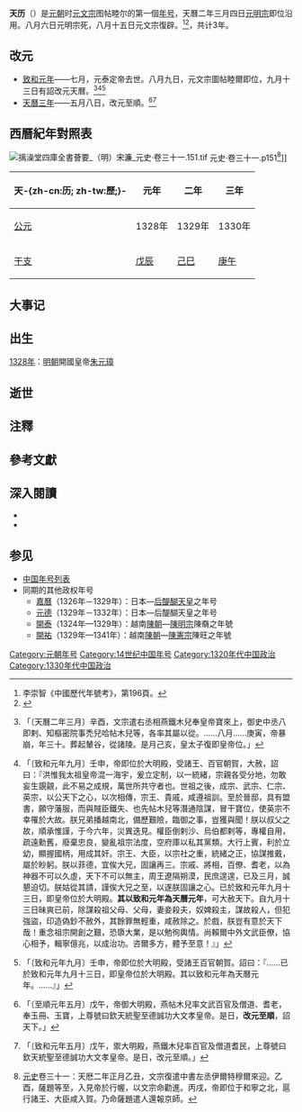 {{noteTA
|1=zh-hans:天历; zh-hant:天曆;
}}
{{Eranamebox|年号=天-{zh-cn:历; zh-tw:曆;}-
|起讫时间= 1328年九月十三日－1330年五月七日
|政权= [[元朝|元朝]]
|帝王= [[元文宗|元文宗]]铁穆尔、[[元明宗|元明宗]]和世㻋
|历时= 3年
|timeline= <timeline>
ImageSize  = width:200 height:50
PlotArea   = width:180 height:30 left:10 bottom:20
TimeAxis   = orientation:horizontal
DateFormat = yyyy
Period     = from:1206 till:1388
AlignBars  = early
ScaleMajor = increment:62 start:1271
Colors =
  id:canvas value:rgb(1,1,0.85)
BackgroundColors = canvas:canvas
PlotData =
  width:15 color:black
  bar:era from:start till:end
  bar:era from:1271 till:1368 color:red
  bar:era from:1328 till:1332 color:green
  bar:era from:1328 till:1330 color:blue
  bar:era from:1329 till:1329 color:yellow
</timeline>
|说明= <span style="color: blue">天-{zh-cn:历; zh-tw:曆;}-</span>在'''大蒙古國'''、<span style="color: red">元朝</span>、<span style="color: green">元文宗</span>和<span style="color: yellow">元明宗</span>时期的位置。
}}
'''天历'''（{{kj|1328年|九月十三日|1330年|五月七日}}）是[[元朝|元朝]]时[[元文宗|元文宗]]图帖睦尔的第一個[[年号|年号]]，天曆二年三月四日[[元明宗|元明宗]]即位沿用。八月六日元明宗死，八月十五日元文宗復辟。<ref>李崇智《中國歷代年號考》，第196頁。</ref><ref>{{cite book zh|author=陈光|title=中国历代帝王年号手册|publisher=北京燕山出版社|date=2000|pages=398－399|isbn=7540210311}}</ref>，共计3年。

==改元==
*[[1323年|致和元年]]——七月，元泰定帝去世。八月九日，元文宗圖帖睦爾即位，九月十三日有詔改元天曆。<ref>{{cite wikisource|title=元史本紀第三十一明宗|author=|date=|first=|last=[[宋濂|宋濂]]|authorlink=|coauthors=|wslanguage=zh|wslink=元史/卷031}}「〔天曆二年三月〕辛酉，文宗遣右丞相燕鐵木兒奉皇帝寶來上，御史中丞八即剌、知樞密院事禿兒哈帖木兒等，各率其屬以從。……八月……庚寅，帝暴崩，年三十。葬起輦谷，從諸陵。是月己亥，皇太子復即皇帝位。」</ref><ref>{{cite wikisource|title=元史本紀第三十二文宗一|author=|date=|first=|last=[[宋濂|宋濂]]|authorlink=|coauthors=|wslanguage=zh|wslink=元史/卷032}}「〔致和元年九月〕壬申，帝即位於大明殿，受諸王、百官朝賀，大赦，詔曰：『洪惟我太祖皇帝混一海宇，爰立定制，以一統緒，宗親各受分地，勿敢妄生覬覦，此不易之成規，萬世所共守者也。世祖之後，成宗、武宗、仁宗、英宗，以公天下之心，以次相傳，宗王、貴戚，咸遵祖訓。至於晉邸，具有盟書，願守藩服，而與賊臣鐵失、也先帖木兒等潛通陰謀，冒干寶位，使英宗不幸罹於大故。朕兄弟播越南北，備歷艱險，臨御之事，豈獲與聞！朕以叔父之故，順承惟謹，于今六年，災異迭見。權臣倒剌沙、烏伯都剌等，專權自用，疏遠勳舊，廢棄忠良，變亂祖宗法度，空府庫以私其黨類。大行上賓，利於立幼，顯握國柄，用成其奸。宗王、大臣，以宗社之重，統緒之正，協謀推戴，屬於眇躬。朕以菲德，宜俟大兄，固讓再三。宗戚、將相，百僚、耆老，以為神器不可以久虛，天下不可以無主，周王遼隔朔漠，民庶遑遑，已及三月，誠懇迫切。朕姑從其請，謹俟大兄之至，以遂朕固讓之心。已於致和元年九月十三日，即皇帝位於大明殿。'''其以致和元年為天曆元年'''，可大赦天下。自九月十三日昧爽已前，除謀殺祖父母、父母，妻妾殺夫，奴婢殺主，謀故殺人，但犯強盜，印造偽鈔不赦外，其餘罪無輕重，咸赦除之。於戲，朕豈有意於天下哉！重念祖宗開創之艱，恐隳大業，是以勉徇輿情。尚賴爾中外文武臣僚，協心相予，輯寧億兆，以成治功。咨爾多方，體予至意！』」</ref><ref>{{cite wikisource|title=新元史本紀第二十一文宗上|author=|date=|first=|last=[[柯劭忞|柯劭忞]]|authorlink=|coauthors=|wslanguage=zh|wslink=新元史/卷021}}「〔致和元年九月〕壬申，帝即位於大明殿，受諸王百官朝賀。詔曰：『……已於致和元年九月十三日，即皇帝位於大明殿。其以致和元年為天曆元年。……』」</ref>
*[[1330年|天曆三年]]——五月八日，改元至順。<ref>{{cite wikisource|title=元史本紀第三十四文宗三|author=|date=|first=|last=[[宋濂|宋濂]]|authorlink=|coauthors=|wslanguage=zh|wslink=元史/卷034}}「〔至順元年五月〕戊午，帝御大明殿，燕帖木兒率文武百官及僧道、耆老，奉玉冊、玉寶，上尊號曰欽天統聖至德誠功大文孝皇帝。是日，'''改元至順'''，詔天下。」</ref><ref>{{cite wikisource|title=新元史本紀第二十一文宗上|author=|date=|first=|last=[[柯劭忞|柯劭忞]]|authorlink=|coauthors=|wslanguage=zh|wslink=新元史/卷021}}「〔致和元年五月〕戊午，禦大明殿，燕鐵木兒率百官及僧道耆民，上尊號曰欽天統聖至德誠功大文孝皇帝。是日，改元至順。」</ref>

==西曆紀年對照表==
[[File:摛澡堂四庫全書薈要_（明）宋濂_元史·卷三十一.151.tif|thumb]] 元史·卷三十一.p151<ref>[[元史|元史]]卷三十一：天厯二年正月乙丑，文宗復遣中書左丞伊爾特穆爾來迎。乙酉，薩題等至，入見帝於行幄，以文宗命勸進。丙戌，帝即位于和寧之北，扈行諸王、大臣咸入賀。乃命薩題遣人還報京師。</ref>]]
{| class="wikitable"  style="text-align:center;"
!天-{zh-cn:历; zh-tw:歷;}-!!元年!!二年!!三年
|-
![[公元|公元]]
|1328年||1329年||1330年
|-
![[干支|干支]]
|[[戊辰|戊辰]]||[[己巳|己巳]]||[[庚午|庚午]]
|}

==大事记==

==出生==
[[1328年|1328年]]：[[明朝|明朝]]開國皇帝[[朱元璋|朱元璋]]

==逝世==

==注釋==
{{NoteFoot}}

==參考文獻==
{{Reflist}}

==深入閱讀==
<div>
*{{Cite book|author=[[李崇智|李崇智]]|title=中國歷代年號考|format=|url=|date=2004年12月|publisher=中華書局|location=北京|id=ISBN 7101025129}}
*{{Cite book|author=[[鄧洪波|鄧洪波]]|title=東亞歷史年表|format=pdf|url=http://www.eastasia.ntu.edu.tw/chinese/05_a04.htm|date=2005年3月|publisher=國立臺灣大學東亞經典與文化研究計劃|location=臺北|id=ISBN 9789860005189|access-date=2021-11-06|archive-date=2007-08-25|archive-url=https://web.archive.org/web/20070825002742/http://www.eastasia.ntu.edu.tw/chinese/05_a04.htm}}
</div>

==参见==
*[[中国年号列表|中国年号列表]]
*同期的其他政权年号
**[[嘉曆|嘉曆]]（1326年－1329年）：日本—[[后醍醐天皇|后醍醐天皇]]之年号
**[[元德_(日本)|元德]]（1329年－1332年）：日本—后醍醐天皇之年号
**[[開泰_(越南)|開泰]]（1324年—1329年）：越南[[陳朝_(越南)|陳朝]]—[[陳明宗|陳明宗]]陳奣之年號
**[[開祐|開祐]]（1329年—1341年）：越南[[陳朝_(越南)|陳朝]]—[[陳憲宗|陳憲宗]]陳旺之年號

{{年号|[[天顺_(元朝)|天顺]]|[[中国年号列表|中国年号]]|[[至顺|至顺]]}}
{{年号|[[致和|致和]]|[[中国年号列表|中国年号]]|[[至顺|至顺]]}}
{{元朝年号}}

[[Category:元朝年号|Category:元朝年号]]
[[Category:14世纪中国年号|Category:14世纪中国年号]]
[[Category:1320年代中国政治|Category:1320年代中国政治]]
[[Category:1330年代中国政治|Category:1330年代中国政治]]